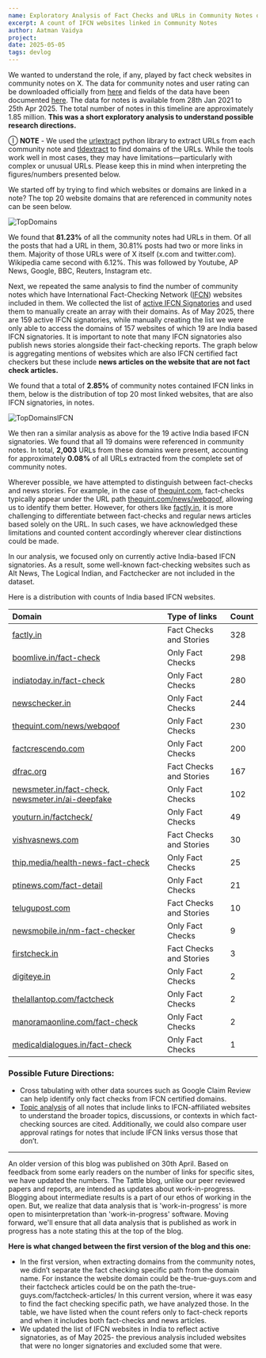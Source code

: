 ```yaml
---
name: Exploratory Analysis of Fact Checks and URLs in Community Notes on X
excerpt: A count of IFCN websites linked in Community Notes
author: Aatman Vaidya
project: 
date: 2025-05-05
tags: devlog
---
```



We wanted to understand the role, if any, played by fact check websites in community notes on X. The data for community notes and user rating can be downloaded officially from [here](https://x.com/i/communitynotes/download-data) and fields of the data have been documented [here](https://communitynotes.x.com/guide/en/under-the-hood/download-data). The data for notes is available from 28th Jan 2021 to 25th Apr 2025\. The total number of notes in this timeline are approximately 1.85 million. **This was a short exploratory analysis to understand possible research directions.** 

Ⓘ **NOTE** \- We used the [urlextract](https://urlextract.readthedocs.io/en/latest/urlextract.html) python library to extract URLs from each community note and [tldextract](https://github.com/john-kurkowski/tldextract) to find domains of the URLs. While the tools work well in most cases, they may have limitations—particularly with complex or unusual URLs. Please keep this in mind when interpreting the figures/numbers presented below. 

We started off by trying to find which websites or domains are linked in a note? The top 20 website domains that are referenced in community notes can be seen below.

<img src={TopDomains} alt="TopDomains" />

We found that **81.23%** of all the community notes had URLs in them. Of all the posts that had a URL in them, 30.81% posts had two or more links in them. Majority of those URLs were of X itself (x.com and twitter.com). Wikipedia came second with 6.12%. This was followed by Youtube, AP News, Google, BBC, Reuters, Instagram etc. 

Next, we repeated the same analysis to find the number of community notes which have International Fact-Checking Network ([IFCN](https://www.poynter.org/ifcn/)) websites included in them. We collected the list of [active IFCN Signatories](https://ifcncodeofprinciples.poynter.org/signatories) and used them to manually create an array with their domains. As of May 2025, there are 159 active IFCN signatories, while manually creating the list we were only able to access the domains of 157 websites of which 19 are India based IFCN signatories. It is important to note that many IFCN signatories also publish news stories alongside their fact-checking reports. The graph below is aggregating mentions of websites which are also IFCN certified fact checkers but these include **news articles on the website that are not fact check articles.** 

We found that a total of **2.85%** of community notes contained IFCN links in them, below is the distribution of top 20 most linked websites, that are also IFCN signatories, in notes. 

<img src={TopDomainsIFCN} alt="TopDomainsIFCN" />

We then ran a similar analysis as above for the 19 active India based IFCN signatories. We found that all 19 domains were referenced in community notes. In total, **2,003** URLs from these domains were present, accounting for approximately **0.08%** of all URLs extracted from the complete set of community notes.

Wherever possible, we have attempted to distinguish between fact-checks and news stories. For example, in the case of [thequint.com](http://thequint.com), fact-checks typically appear under the URL path [thequint.com/news/webqoof](http://thequint.com/news/webqoof), allowing us to identify them better. However, for others like [factly.in](http://factly.in), it is more challenging to differentiate between fact-checks and regular news articles based solely on the URL. In such cases, we have acknowledged these limitations and counted content accordingly wherever clear distinctions could be made.

In our analysis, we focused only on currently active India-based IFCN signatories. As a result, some well-known fact-checking websites such as Alt News, The Logical Indian, and Factchecker are not included in the dataset.

Here is a distribution with counts of India based IFCN websites. 

| Domain | Type of links | Count |
| :---- | :---- | :---- |
| [factly.in](http://factly.in)  | Fact Checks and Stories | 328 |
| [boomlive.in/fact-check](http://boomlive.in/fact-check)  | Only Fact Checks | 298 |
| [indiatoday.in/fact-check](http://indiatoday.in/fact-check)  | Only Fact Checks | 280 |
| [newschecker.in](http://newschecker.in)  | Only Fact Checks | 244 |
| [thequint.com/news/webqoof](http://thequint.com/news/webqoof)  | Only Fact Checks | 230 |
| [factcrescendo.com](http://factcrescendo.com)  | Only Fact Checks | 200 |
| [dfrac.org](http://dfrac.org)  | Fact Checks and Stories | 167 |
| [newsmeter.in/fact-check](http://newsmeter.in/fact-check), [newsmeter.in/ai-deepfake](http://newsmeter.in/ai-deepfake)  | Only Fact Checks | 102 |
| [youturn.in/factcheck/](http://youturn.in/factcheck/)  | Only Fact Checks | 49 |
| [vishvasnews.com](http://vishvasnews.com)  | Fact Checks and Stories | 30 |
| [thip.media/health-news-fact-check](https://www.thip.media/health-news-fact-check/)  | Only Fact Checks | 25 |
| [ptinews.com/fact-detail](http://ptinews.com/fact-detail)  | Only Fact Checks | 21 |
| [telugupost.com](http://telugupost.com)  | Fact Checks and Stories | 10 |
| [newsmobile.in/nm-fact-checker](http://newsmobile.in/nm-fact-checker)  | Only Fact Checks | 9 |
| [firstcheck.in](http://firstcheck.in)  | Fact Checks and Stories | 3 |
| [digiteye.in](http://digiteye.in)  | Only Fact Checks | 2 |
| [thelallantop.com/factcheck](http://thelallantop.com/factcheck)  | Only Fact Checks | 2 |
| [manoramaonline.com/fact-check](http://manoramaonline.com/fact-check)  | Only Fact Checks | 2 |
| [medicaldialogues.in/fact-check](http://medicaldialogues.in/fact-check)  | Only Fact Checks | 1 |

### **Possible Future Directions:**

* Cross tabulating with other data sources such as Google Claim Review can help identify only fact checks from IFCN certified domains.   
* [Topic analysis](https://www.ibm.com/think/topics/topic-modeling) of all notes that include links to IFCN-affiliated websites to understand the broader topics, discussions, or contexts in which fact-checking sources are cited. Additionally, we could also  compare user approval ratings for notes that include IFCN links versus those that don’t.

<hr style={{ border: '1px solid #ccc', margin: '2rem 0' }} />

An older version of this blog was published on 30th April. Based on feedback from some early readers on the number of links for specific sites, we have updated the numbers. The Tattle blog, unlike our peer reviewed papers and reports, are intended as updates about work-in-progress. Blogging about intermediate results is a part of our ethos of working in the open. But, we realize that data analysis that is 'work-in-progress' is more open to misinterpretation than 'work-in-progress' software. Moving forward, we'll ensure that all data analysis that is published as work in progress has a note stating this at the top of the blog.

**Here is what changed between the first version of the blog and this one:** 
* In the first version, when extracting domains from the community notes, we didn’t separate the fact checking specific path from the domain name. For instance the website domain could be the-true-guys.com and their factcheck articles could be on the path the-true-guys.com/factcheck-articles/
In this current version, where it was easy to find the fact checking specific path, we have analyzed those. In the table, we have listed when the count refers only to fact-check reports and when it includes both fact-checks and news articles.
* We updated the list of IFCN websites in India to reflect active signatories, as of May 2025- the previous analysis included websites that were no longer signatories and excluded some that were. 



